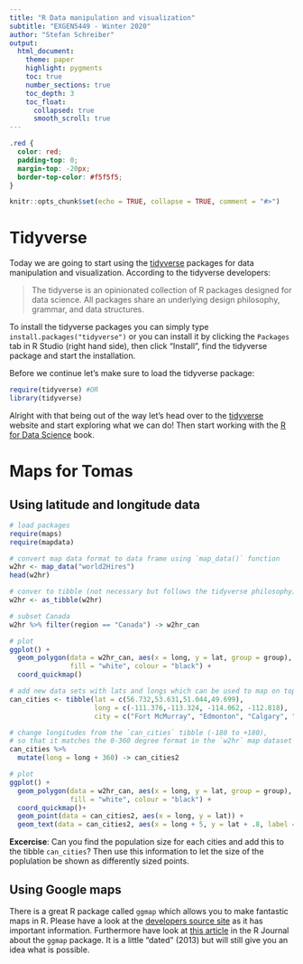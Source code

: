 ```yaml
---
title: "R Data manipulation and visualization"
subtitle: "EXGEN5449 - Winter 2020"
author: "Stefan Schreiber"
output:
  html_document:
    theme: paper
    highlight: pygments
    toc: true
    number_sections: true
    toc_depth: 3
    toc_float:
      collapsed: true
      smooth_scroll: true
---
```


<script>
$(document).ready(function() {
  $items = $('div#TOC li');
  $items.each(function(idx) {
    num_ul = $(this).parentsUntil('#TOC').length;
    $(this).css({'text-indent': num_ul * 10, 'padding-left': 0});
  });

});
</script>

```css
.red { 
  color: red;
  padding-top: 0;
  margin-top: -20px;
  border-top-color: #f5f5f5;
}
```


```r
knitr::opts_chunk$set(echo = TRUE, collapse = TRUE, comment = "#>")
```

# Tidyverse
Today we are going to start using the [tidyverse](https://www.tidyverse.org/) packages for data manipulation and visualization. According to the tidyverse developers:

> The tidyverse is an opinionated collection of R packages designed for data science. All packages share an underlying design philosophy, grammar, and data structures. 


To install the tidyverse packages you can simply type `install.packages("tidyverse")` or you can  install it by clicking the `Packages` tab in R Studio (right hand side), then click "Install", find the tidyverse package and start the installation.

Before we continue let's make sure to load the tidyverse package:

```r
require(tidyverse) #OR
library(tidyverse)
```

Alright with that being out of the way let's head over to the [tidyverse](https://www.tidyverse.org/) website and start exploring what we can do! Then start working with the [R for Data Science](https://r4ds.had.co.nz/) book.

# Maps for Tomas
## Using latitude and longitude data
```r
# load packages
require(maps)
require(mapdata)

# convert map data format to data frame using `map_data()` function
w2hr <- map_data("world2Hires")
head(w2hr)

# conver to tibble (not necessary but follows the tidyverse philosophy)
w2hr <- as_tibble(w2hr)

# subset Canada
w2hr %>% filter(region == "Canada") -> w2hr_can

# plot
ggplot() +
  geom_polygon(data = w2hr_can, aes(x = long, y = lat, group = group),
               fill = "white", colour = "black") +
  coord_quickmap()

# add new data sets with lats and longs which can be used to map on top
can_cities <- tibble(lat = c(56.732,53.631,51.044,49.699),
                     long = c(-111.376,-113.324, -114.062, -112.818),
                     city = c("Fort McMurray", "Edmonton", "Calgary", "Lethbridge"))

# change longitudes from the `can_cities` tibble (-180 to +180),
# so that it matches the 0-360 degree format in the `w2hr` map dataset
can_cities %>% 
  mutate(long = long + 360) -> can_cities2

# plot
ggplot() +
  geom_polygon(data = w2hr_can, aes(x = long, y = lat, group = group),
               fill = "white", colour = "black") +
  coord_quickmap()+ 
  geom_point(data = can_cities2, aes(x = long, y = lat)) +
  geom_text(data = can_cities2, aes(x = long + 5, y = lat + .8, label = city))

```

**Excercise**: Can you find the population size for each cities and add this to the tibble `can_cities`? Then use this information to let the size of the poplulation be shown as differently sized points.


## Using Google maps
There is a great R package called `ggmap` which allows you to make fantastic maps in R. Please have a look at the [developers source site](https://github.com/dkahle/ggmap) as it has important information. Furthermore have look at [this article](https://journal.r-project.org/archive/2013-1/kahle-wickham.pdf) in the R Journal about the `ggmap` package. It is a little "dated" (2013) but will still give you an idea what is possible.
